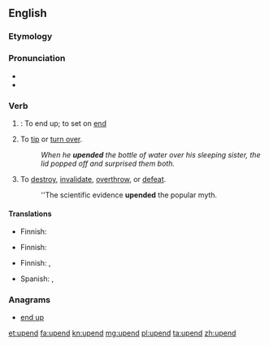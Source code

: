 ==English==

===Etymology===
{{compound|up|end}}

===Pronunciation===
* {{audio|en-us-upend.ogg|Audio (US)}}
* {{rhymes|ɛnd}}

===Verb===
{{en-verb}}

# {{transitive}}: To end up; to set on [[end]]
# To [[tip]] or [[turn over]].
#: ''When he '''upended''' the bottle of water over his sleeping sister, the lid popped off and surprised them both.''
# To [[destroy]], [[invalidate]], [[overthrow]], or [[defeat]].
#: ''The scientific evidence '''upended''' the popular myth.

====Translations====
{{trans-top|to end up; to set on end}}
* Finnish: {{t+|fi|lopettaa}}
{{trans-mid}}
{{trans-bottom}}

{{trans-top|to tip or turn over}}
* Finnish: {{t+|fi|kääntää}} {{t+|fi|ympäri}}
{{trans-mid}}
{{trans-bottom}}

{{trans-top|to destroy, invalidate}}
* Finnish: {{t-|fi|murtaa}}, {{t-|fi|murskata}}
{{trans-mid}}
* Spanish: {{t-|es|refutar}}, {{t-|es|desafiar}}
{{trans-bottom}}

===Anagrams===
* [[end up#English|end up]]

[[et:upend]]
[[fa:upend]]
[[kn:upend]]
[[mg:upend]]
[[pl:upend]]
[[ta:upend]]
[[zh:upend]]
